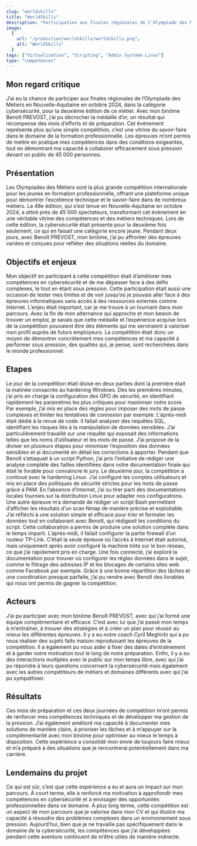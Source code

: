```yaml
---
slug: "worldskills"
title: "WorldSkills"
description: "Participation aux finales régionales de l’Olympiade des Métiers de Nouvelle-Aquitaine 2024 en binôme pour le métier cybersécurité aboutissant à une médaille d’or."
image:
  {
    url: "/production/worldskills/worldskills.png",
    alt: "WorldSkills"
  }
tags: ["Virtualisation", "Scripting", "Admin Système Linux"]
type: "competences"
---
```

## Mon regard critique
J’ai eu la chance de participer aux finales régionales de l’Olympiade des Métiers en Nouvelle-Aquitaine en octobre 2024, dans la catégorie cybersécurité, pour la deuxième édition de ce métier. Avec mon binôme Benoît PREVOST, j’ai pu décrocher la médaille d’or, un résultat qui récompense des mois d’efforts et de préparation. Cet événement représente plus qu’une simple compétition, c’est une vitrine du savoir-faire dans le domaine de la formation professionnelle. Les épreuves m’ont permis de mettre en pratique mes compétences dans des conditions exigeantes, tout en démontrant ma capacité à collaborer efficacement sous pression devant un public de 45 000 personnes.

## Présentation
Les Olympiades des Métiers sont la plus grande compétition internationale pour les jeunes en formation professionnelle, offrant une plateforme unique pour démontrer l’excellence technique et le savoir-faire dans de nombreux métiers. La 48e édition, qui s’est tenue en Nouvelle-Aquitaine en octobre 2024, a attiré près de 45 000 spectateurs, transformant cet événement en une véritable vitrine des compétences et des métiers techniques.
Lors de cette édition, la cybersécurité était présente pour la deuxième fois seulement, ce qui en faisait une catégorie encore jeune. Pendant deux jours, avec Benoît PREVOST, mon binôme, j’ai pu affronter des épreuves variées et conçues pour refléter des situations réelles du domaine. 

## Objectifs et enjeux
Mon objectif en participant à cette compétition était d’améliorer mes compétences en cybersécurité et de me dépasser face à des défis complexes, le tout en étant sous pression. Cette participation était aussi une occasion de tester mes limites et de voir jusqu’où je pouvais aller face à des épreuves informatiques sans accès à des ressources externes comme Internet.
L’enjeu était important, car je me trouve à un tournant dans mon parcours. Avec la fin de mon alternance qui approche et mon besoin de trouver un emploi, je savais que cette médaille et l’expérience acquise lors de la compétition pouvaient être des éléments qui me serviraient à valoriser mon profil auprès de futurs employeurs. La compétition était donc un moyen de démontrer concrètement mes compétences et ma capacité à performer sous pression, des qualités qui, je pense, sont recherchées dans le monde professionnel.

## Etapes
Le jour de la compétition était divisé en deux parties dont la première était la matinée consacrée au hardening Windows. Dès les premières minutes, j’ai pris en charge la configuration des GPO de sécurité, en identifiant rapidement les paramètres les plus critiques pour maximiser notre score. Par exemple, j’ai mis en place des règles pour imposer des mots de passe complexes et limiter les tentatives de connexion par exemple. L’après-midi était dédié à la revue de code. Il fallait analyser des requêtes SQL, identifiant les risques liés à la manipulation de données sensibles. J’ai particulièrement travaillé sur une requête qui exposait des informations telles que les noms d’utilisateur et les mots de passe. J’ai proposé de la diviser en plusieurs étapes pour minimiser l’exposition des données sensibles et ai documenté en détail les corrections à apporter. Pendant que Benoît s’attaquait à un script Python, j’ai pris l’initiative de rédiger une analyse complète des failles identifiées dans notre documentation finale qui était le livrable pour convaincre le jury.
Le deuxième jour, la compétition a continué avec le hardening Linux. J’ai configuré les comptes utilisateurs et mis en place des politiques de sécurité strictes pour les mots de passe grâce à PAM. En l’absence d’Internet, j’ai su tirer parti des documentations locales fournies sur la distribution Linux pour adapter nos configurations. Une autre épreuve m’a demandé de rédiger un script Bash permettant d’afficher les résultats d’un scan Nmap de manière précise et exploitable. J’ai réfléchi à une solution simple et efficace pour trier et formater les données tout en collaborant avec Benoît, qui rédigeait les conditions du script. Cette collaboration a permis de produire une solution complète dans le temps imparti.
L’après-midi, il fallait configurer la partie firewall d’un routeur TP-Link. C’était la seule épreuve où l’accès à Internet était autorisé, mais uniquement après avoir configuré la machine hôte sur le bon réseau, ce que j’ai rapidement pris en charge. Une fois connecté, j’ai exploré la documentation pour trouver où configurer les règles données dans le sujet, comme le filtrage des adresses IP et les blocages de certains sites web comme Facebook par exemple. Grâce à une bonne répartition des tâches et une coordination presque parfaite, j’ai pu rendre avec Benoît des livrables qui nous ont permis de gagner la compétition.

## Acteurs
J’ai pu participer avec mon binôme Benoît PREVOST, avec qui j’ai formé une équipe complémentaire et efficace. C’est avec lui que j’ai passé mon temps à m’entraîner, à trouver des stratégies et à créer un plan pour réussir au mieux les différentes épreuves.
Il y a eu notre coach Cyril Meghirbi qui a pu nous réaliser des sujets faits maison reproduisant les épreuves de la compétition. Il a également pu nous aider à fixer des dates d’entraînement et à garder notre motivation tout le long de notre préparation.
Enfin, il y a eu des interactions multiples avec le public sur mon temps libre, avec qui j’ai pu répondre à leurs questions concernant la cybersécurité mais également avec les autres compétiteurs de métiers et domaines différents avec qui j’ai pu sympathiser.

## Résultats
Ces mois de préparation et ces deux journées de compétition m’ont permis de renforcer mes compétences techniques et de développer ma gestion de la pression. J’ai également amélioré ma capacité à documenter mes solutions de manière claire, à prioriser les tâches et à m’appuyer sur la complémentarité avec mon binôme pour optimiser au mieux le temps à disposition. Cette expérience a consolidé mon envie de toujours faire mieux et m’a préparé à des situations que je rencontrerai potentiellement dans ma carrière.

## Lendemains du projet
Ce qui est sûr, c’est que cette expérience a eu et aura un impact sur mon parcours. À court terme, elle a renforcé ma motivation à approfondir mes compétences en cybersécurité et à envisager des opportunités professionnelles dans ce domaine. À plus long terme, cette compétition est un aspect de mon parcours que je valorise dans mon CV et qui illustre ma capacité à résoudre des problèmes complexes dans un environnement sous pression. Aujourd’hui, bien que je ne travaille pas spécifiquement dans le domaine de la cybersécurité, les compétences que j’ai développées pendant cette aventure continuent de m’être utiles de manière indirecte.
